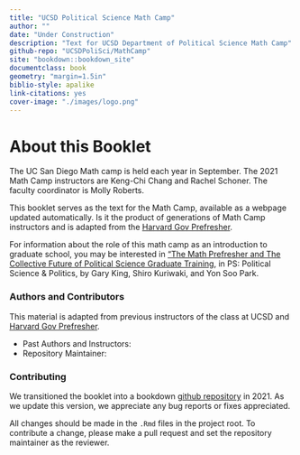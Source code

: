 ```yaml
--- 
title: "UCSD Political Science Math Camp"
author: ""
date: "Under Construction"
description: "Text for UCSD Department of Political Science Math Camp"
github-repo: "UCSDPoliSci/MathCamp"
site: "bookdown::bookdown_site"
documentclass: book
geometry: "margin=1.5in"
biblio-style: apalike
link-citations: yes
cover-image: "./images/logo.png"
---
```

# About this Booklet {-}
The UC San Diego Math camp is held each year in September. The 2021 Math Camp instructors are Keng-Chi Chang and Rachel Schoner. The faculty coordinator is Molly Roberts.

This booklet serves as the text for the Math Camp, available as a webpage updated automatically. Is it the product of generations of Math Camp instructors and is adapted from the [Harvard Gov Prefresher](https://github.com/IQSS/prefresher). 


For information about the role of this math camp as an introduction to graduate school, you may be interested in ["The Math Prefresher and The Collective Future of Political Science Graduate Training](https://gking.harvard.edu/prefresher), in PS: Political Science & Politics, by Gary King, Shiro Kuriwaki, and Yon Soo Park.

### Authors and Contributors {-}

This material is adapted from previous instructors of the class at UCSD and [Harvard Gov Prefresher](https://github.com/IQSS/prefresher). 

- Past Authors and Instructors:  
- Repository Maintainer: 


### Contributing {-}

We transitioned the booklet into a bookdown [github repository](https://github.com/UCSDPoliSci/MathCamp) in 2021.  As we update this version, we appreciate any bug reports or fixes appreciated. 

All changes should be made in the `.Rmd` files in the project root. To contribute a change, please make a pull request and set the repository maintainer as the reviewer.
